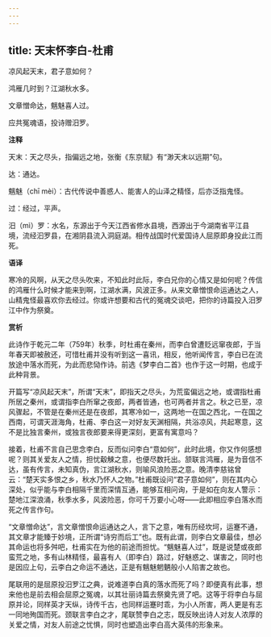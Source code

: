 ```yaml
---
---
---
```

title: 天末怀李白-杜甫
---

凉风起天末，君子意如何？

鸿雁几时到？江湖秋水多。

文章憎命达，魑魅喜人过。

应共冤魂语，投诗赠汨罗。

**注释**

天末：天之尽头，指偏远之地，张衡《东京赋》有“渺天末以远期”句。

达：通达。

魑魅（chī mèi）：古代传说中善惑人、能害人的山泽之精怪，后亦泛指鬼怪。

过：经过，平声。

汨（mì）罗：水名，东源出于今天江西省修水县境，西源出于今湖南省平江县境，流经汩罗县，在湘阴县流入洞庭湖。相传战国时代爱国诗人屈原即身投此江而死。

**语译**

寒冷的风啊，从天之尽头吹来，不知此时此际，李白兄你的心情又是如何呢？传信的鸿雁什么时候才能来到啊，江湖水满，风波正多。从来文章憎恨命运通达之人，山精鬼怪最喜欢你去经过。你或许想要和古代的冤魂交谈吧，把你的诗篇投入汨罗江中作为祭奠。

**赏析**

此诗作于乾元二年（759年）秋季，时杜甫在秦州，而李白曾遭贬远窜夜郎，于当年春天即被赦还，可惜杜甫并没有听到这一喜讯，相反，他听闻传言，李白已在流放途中落水而死，为此而悲恸作诗。前选《梦李白二首》也作于这一时期，也成于此种背景。

开篇写“凉风起天末”，所谓“天末”，即指天之尽头，为荒蛮偏远之地，或谓指杜甫所居之秦州，或谓指李白所窜之夜郎，两者皆通，也可两者并言之。秋之已至，凉风骤起，不管是在秦州还是在夜郎，其寒冷如一，这两地一在国之西北，一在国之西南，可谓天涯海角，杜甫、李白这一对好友天渊相隔，共浴凉风，共起寒意，这不是比独言秦州，或独言夜郎要来得更深刻，更富有寓意吗？

接着，杜甫不言自己思念李白，反而似问李白“意如何”，此时此境，你又作何感想呢？则其关爱友人之情，担忧觳觫之意，也便尽数托出。颔联言鸿雁，是为音信不达，虽有传言，未知真伪，言江湖秋水，则喻风浪险恶之意。晚清李慈铭曾云：“楚天实多恨之乡，秋水乃怀人之物。”杜甫既设问“君子意如何”，则在其内心深处，似乎能与李白相隔千里而深情互通，能够互相问询，于是如在向友人警示：楚地江深浪涌，秋季水多，风波险恶，你可千万要小心呀——此即相应李白落水而死之传言作句。

“文章憎命达”，言文章憎恨命运通达之人，言下之意，唯有历经坎坷，运蹇不通，其文章才能臻于妙境，正所谓“诗穷而后工”也。既有此谓，则李白文章最佳，想必其命运也将多舛吧，杜甫实在为他的前途而担忧。“魑魅喜人过”，既是说楚或夜郎蛮荒之地，多有山林精怪，最喜有人（即李白）路过，好魅惑之、谋害之，同时也是因应上句，云李白之命运不通达，正是有魑魅魍魉般小人陷害之故也。

尾联用的是屈原投汨罗江之典，说难道李白真的落水而死了吗？即便真有此事，想来他也是前去相会屈原之冤魂，以其壮丽诗篇去祭奠先贤了吧。这等于将李白与屈原并论，同样英才天纵，诗传千古，也同样运蹇时乖，为小人所害，两人更是有志一同地殉国而死。颈联言李白之才，尾联赞李白之志，既反映出诗人对友人浓厚的关爱之情，对友人前途之忧惧，同时也塑造出李白高大英伟的形象来。